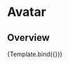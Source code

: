 

<Meta title="Patterns/Data Display/Avatar" component={Avatar} />


# Avatar

## Overview

<Canvas>
  <Story
    name="Avatar"
    args={{
      withNotification: false,
    }}
  >
    {Template.bind({})}
  </Story>
</Canvas>

<ArgsTable story="Avatar" />
